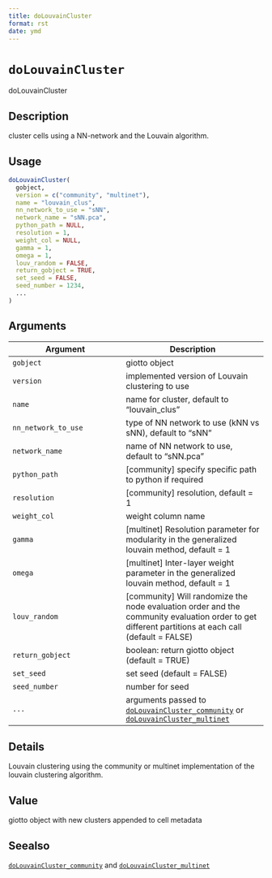 ```yaml
--- 
title: doLouvainCluster 
format: rst 
date: ymd 
--- 
```

# `doLouvainCluster`

doLouvainCluster


## Description

cluster cells using a NN-network and the Louvain algorithm.


## Usage

```r
doLouvainCluster(
  gobject,
  version = c("community", "multinet"),
  name = "louvain_clus",
  nn_network_to_use = "sNN",
  network_name = "sNN.pca",
  python_path = NULL,
  resolution = 1,
  weight_col = NULL,
  gamma = 1,
  omega = 1,
  louv_random = FALSE,
  return_gobject = TRUE,
  set_seed = FALSE,
  seed_number = 1234,
  ...
)
```


## Arguments

Argument      |Description
------------- |----------------
`gobject`     |     giotto object
`version`     |     implemented version of Louvain clustering to use
`name`     |     name for cluster, default to "louvain_clus"
`nn_network_to_use`     |     type of NN network to use (kNN vs sNN), default to "sNN"
`network_name`     |     name of NN network to use, default to "sNN.pca"
`python_path`     |     [community] specify specific path to python if required
`resolution`     |     [community] resolution, default = 1
`weight_col`     |     weight column name
`gamma`     |     [multinet] Resolution parameter for modularity in the generalized louvain method, default = 1
`omega`     |     [multinet] Inter-layer weight parameter in the generalized louvain method, default = 1
`louv_random`     |     [community] Will randomize the node evaluation order and the community evaluation order to get different partitions at each call (default = FALSE)
`return_gobject`     |     boolean: return giotto object (default = TRUE)
`set_seed`     |     set seed (default = FALSE)
`seed_number`     |     number for seed
`...`     |     arguments passed to [`doLouvainCluster_community`](#dolouvainclustercommunity) or [`doLouvainCluster_multinet`](#dolouvainclustermultinet)


## Details

Louvain clustering using the community or multinet implementation of the louvain clustering algorithm.


## Value

giotto object with new clusters appended to cell metadata


## Seealso

[`doLouvainCluster_community`](#dolouvainclustercommunity) and [`doLouvainCluster_multinet`](#dolouvainclustermultinet)


